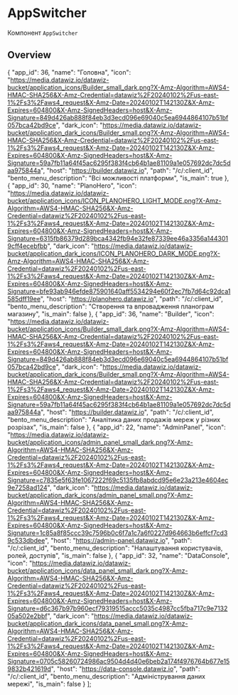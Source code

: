 
<Meta title="Components/AppSwitcher" component={AppSwitcher} />

# AppSwitcher

Компонент `AppSwitcher`

## Overview

  {
    "app_id": 36,
    "name": "Головна",
    "icon":
      "https://media.datawiz.io/datawiz-bucket/application_icons/Builder_small_dark.png?X-Amz-Algorithm=AWS4-HMAC-SHA256&X-Amz-Credential=datawiz%2F20240102%2Fus-east-1%2Fs3%2Faws4_request&X-Amz-Date=20240102T142130Z&X-Amz-Expires=604800&X-Amz-SignedHeaders=host&X-Amz-Signature=849d426ab888f84eb3d3ecd096e69040c5ea6944864107b51bf057bca42bd9ce",
    "dark_icon":
      "https://media.datawiz.io/datawiz-bucket/application_dark_icons/Builder_small.png?X-Amz-Algorithm=AWS4-HMAC-SHA256&X-Amz-Credential=datawiz%2F20240102%2Fus-east-1%2Fs3%2Faws4_request&X-Amz-Date=20240102T142130Z&X-Amz-Expires=604800&X-Amz-SignedHeaders=host&X-Amz-Signature=59a7fb11a64f45ac6295f383f4cb64b1ae81109a1e057692dc7dc5daa975844a",
    "host": "https://builder.datawiz.io",
    "path": "/c/:client_id",
    "bento_menu_description": "Всі можливості платформи",
    "is_main": true
  },
  {
    "app_id": 30,
    "name": "PlanoHero",
    "icon":
      "https://media.datawiz.io/datawiz-bucket/application_icons/ICON_PLANOHERO_LIGHT_MODE.png?X-Amz-Algorithm=AWS4-HMAC-SHA256&X-Amz-Credential=datawiz%2F20240102%2Fus-east-1%2Fs3%2Faws4_request&X-Amz-Date=20240102T142130Z&X-Amz-Expires=604800&X-Amz-SignedHeaders=host&X-Amz-Signature=6315fb86379d289bca4342fb94e32fe87339ee46a3356a1443019cff4ecebfbb",
    "dark_icon":
      "https://media.datawiz.io/datawiz-bucket/application_dark_icons/ICON_PLANOHERO_DARK_MODE.png?X-Amz-Algorithm=AWS4-HMAC-SHA256&X-Amz-Credential=datawiz%2F20240102%2Fus-east-1%2Fs3%2Faws4_request&X-Amz-Date=20240102T142130Z&X-Amz-Expires=604800&X-Amz-SignedHeaders=host&X-Amz-Signature=bfe93ab946efde875901640aff5534294e60f2ec7fb7d64c92dca1585dff19ee",
    "host": "https://planohero.datawiz.io",
    "path": "/c/:client_id",
    "bento_menu_description": "Створення та впровадження планограм магазину",
    "is_main": false
  },
  {
    "app_id": 36,
    "name": "Builder",
    "icon":
      "https://media.datawiz.io/datawiz-bucket/application_icons/Builder_small_dark.png?X-Amz-Algorithm=AWS4-HMAC-SHA256&X-Amz-Credential=datawiz%2F20240102%2Fus-east-1%2Fs3%2Faws4_request&X-Amz-Date=20240102T142130Z&X-Amz-Expires=604800&X-Amz-SignedHeaders=host&X-Amz-Signature=849d426ab888f84eb3d3ecd096e69040c5ea6944864107b51bf057bca42bd9ce",
    "dark_icon":
      "https://media.datawiz.io/datawiz-bucket/application_dark_icons/Builder_small.png?X-Amz-Algorithm=AWS4-HMAC-SHA256&X-Amz-Credential=datawiz%2F20240102%2Fus-east-1%2Fs3%2Faws4_request&X-Amz-Date=20240102T142130Z&X-Amz-Expires=604800&X-Amz-SignedHeaders=host&X-Amz-Signature=59a7fb11a64f45ac6295f383f4cb64b1ae81109a1e057692dc7dc5daa975844a",
    "host": "https://builder.datawiz.io",
    "path": "/c/:client_id",
    "bento_menu_description":
      "Аналітика даних продажів мереж у різних розрізах",
    "is_main": false
  },
  {
    "app_id": 22,
    "name": "AdminPanel",
    "icon":
      "https://media.datawiz.io/datawiz-bucket/application_icons/admin_panel_small_dark.png?X-Amz-Algorithm=AWS4-HMAC-SHA256&X-Amz-Credential=datawiz%2F20240102%2Fus-east-1%2Fs3%2Faws4_request&X-Amz-Date=20240102T142130Z&X-Amz-Expires=604800&X-Amz-SignedHeaders=host&X-Amz-Signature=c7835e5f63fe1067222f69c5135fb8abdcd95e6e23a213e4604ec9e7258ad124",
    "dark_icon":
      "https://media.datawiz.io/datawiz-bucket/application_dark_icons/admin_panel_small.png?X-Amz-Algorithm=AWS4-HMAC-SHA256&X-Amz-Credential=datawiz%2F20240102%2Fus-east-1%2Fs3%2Faws4_request&X-Amz-Date=20240102T142130Z&X-Amz-Expires=604800&X-Amz-SignedHeaders=host&X-Amz-Signature=1c85a8f85ccc39c7596b0c6f7a1c7a6f0227d964663b6effcf7cd39c533dbdee",
    "host": "https://admin-panel.datawiz.io",
    "path": "/c/:client_id",
    "bento_menu_description": "Налаштування користувачів, ролей, доступів",
    "is_main": false
  },
  {
    "app_id": 32,
    "name": "DataConsole",
    "icon":
      "https://media.datawiz.io/datawiz-bucket/application_icons/data_panel_small_dark.png?X-Amz-Algorithm=AWS4-HMAC-SHA256&X-Amz-Credential=datawiz%2F20240102%2Fus-east-1%2Fs3%2Faws4_request&X-Amz-Date=20240102T142130Z&X-Amz-Expires=604800&X-Amz-SignedHeaders=host&X-Amz-Signature=d6c367b97b960ecf79319515accc5035c4987cc5fba717c9e713205a502e2bbf",
    "dark_icon":
      "https://media.datawiz.io/datawiz-bucket/application_dark_icons/data_panel_small.png?X-Amz-Algorithm=AWS4-HMAC-SHA256&X-Amz-Credential=datawiz%2F20240102%2Fus-east-1%2Fs3%2Faws4_request&X-Amz-Date=20240102T142130Z&X-Amz-Expires=604800&X-Amz-SignedHeaders=host&X-Amz-Signature=0705c58260724986ac9504d4d40e6beb2a174f4976764b677e159832b421619d",
    "host": "https://data-console.datawiz.io",
    "path": "/c/:client_id",
    "bento_menu_description": "Адміністрування даних мережі",
    "is_main": false
  }
];

<Preview>
  <Story name="Basic">
    <AppSwitcher apps={applications} client="34" theme="light" />
  </Story>
</Preview>
